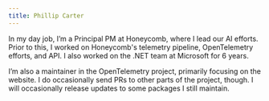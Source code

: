 ```yaml
---
title: Phillip Carter
---
```


In my day job, I’m a Principal PM at Honeycomb, where I lead our AI efforts. Prior to this, I worked on Honeycomb's telemetry pipeline, OpenTelemetry efforts, and API. I also worked on the .NET team at Microsoft for 6 years.

I’m also a maintainer in the OpenTelemetry project, primarily focusing on the website. I do occasionally send PRs to other parts of the project, though. I will occasionally release updates to some packages I still maintain.
